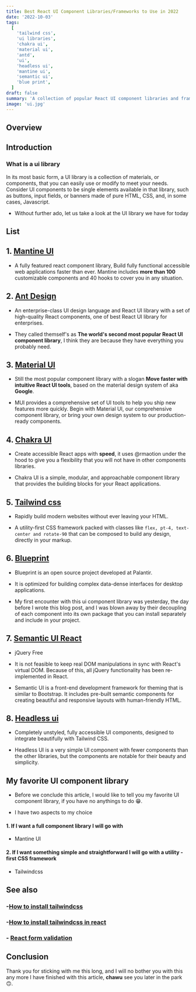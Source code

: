 ```yaml
---
title: Best React UI Component Libraries/Frameworks to Use in 2022
date: '2022-10-03'
tags:
  [
    'tailwind css',
    'ui libraries',
    'chakra ui',
    'material ui',
    'antd',
    'ui',
    'headless ui',
    'mantine ui',
    'semantic ui',
    'blue print',
  ]
draft: false
summary: 'A collection of popular React UI component libraries and frameworks that will assist you in creating an awesome interface for any web project or app.'
image: 'ui.jpg'
---
```



<ImageComponent src="/static/images/ui.jpg" width="100%" height="100%" alt="tailwindcss logo" />

## Overview

<TOCInline toc={props.toc} exclude="Overview" toHeading={2} />

## Introduction

### What is a ui library

In its most basic form, a UI library is a collection of materials, or components, that you can easily use or modify to meet your needs. Consider UI components to be single elements available in that library, such as buttons, input fields, or banners made of pure HTML, CSS, and, in some cases, Javascript.

- Without further ado, let us take a look at the UI library we have for today

## List

## 1. [Mantine UI](https://mantine.dev)

<ImageComponent
  className="my-4"
  src="/static/images/mantine.png"
  width="100%"
  height="100%"
  alt="Mantine UI"
/>

- A fully featured react component library, Build fully functional
  accessible web applications faster than ever. Mantine includes **more than 100** customizable components
  and 40 hooks to cover you in any situation.

## 2. [Ant Design](https://ant.design)

<ImageComponent
  className="my-4"
  src="/static/images/antd.png"
  width="100%"
  height="100%"
  alt="ant design"
/>

- An enterprise-class UI design language and React UI library with a set of high-quality React components, one of best React
  UI library for enterprises.

- They called themself's as **The world's second most popular React UI component library**, I think they are because they have everything you probably need.

## 3. [Material UI](https://mui.com)

<ImageComponent
  className="my-4"
  src="/static/images/material.png"
  width="100%"
  height="100%"
  alt="material ui"
/>

- Still the most popular component library with a slogan **Move faster with intuitive React UI tools**, based on the material design system of aka **Google**.

- MUI provides a comprehensive set of UI tools to help you ship new features more quickly. Begin with Material UI, our comprehensive component library, or bring your own design system to our production-ready components.

## 4. [Chakra UI](https://chakra-ui.com)

<ImageComponent
  className="my-4"
  src="/static/images/chakra.png"
  width="100%"
  height="100%"
  alt="chakra ui"
/>

- Create accessible React apps with **speed**, it uses @rmaotion under the hood to give you a flexibility that you will not have in other components libraries.

- Chakra UI is a simple, modular, and approachable component library that provides the building blocks for your React applications.

## 5. [Tailwind css](https://tailwindcss.com)

<ImageComponent
  className="my-4"
  src="/static/images/tailwind.png"
  width="100%"
  height="100%"
  alt="tailwind ui"
/>

- Rapidly build modern websites without ever leaving your HTML.

- A utility-first CSS framework packed with classes like `flex, pt-4, text-center and rotate-90` that can be composed to build any design, directly in your markup.

## 6. [Blueprint](https://blueprintjs.com)

<ImageComponent
  className="my-4"
  src="/static/images/blueprint.png"
  width="100%"
  height="100%"
  alt="blueprint design system"
/>

- Blueprint is an open source project
  developed at Palantir.

- It is optimized for building complex data-dense interfaces for desktop applications.

- My first encounter with this ui component library was yesterday, the day before I wrote this blog post, and I was blown away by their decoupling of each component into its own package that you can install separately and include in your project.

## 7. [Semantic UI React](https://react.semantic-ui.com)

<ImageComponent
  className="my-4"
  src="/static/images/semantic.png"
  width="100%"
  height="100%"
  alt="semantic design system"
/>

- jQuery Free
- It is not feasible to keep real DOM manipulations in sync with React's virtual DOM. Because of this, all jQuery functionality has been re-implemented in React.

- Semantic UI is a front-end development framework for theming that is similar to Bootstrap. It includes pre-built semantic components for creating beautiful and responsive layouts with human-friendly HTML.

## 8. [Headless ui](https://headlessui.com)

<ImageComponent
  className="my-4"
  src="/static/images/headless.png"
  width="100%"
  height="100%"
  alt="headless design system"
/>

- Completely unstyled, fully accessible UI components, designed to integrate beautifully with Tailwind CSS.

- Headless UI is a very simple UI component with fewer components than the other libraries, but the components are notable for their beauty and simplicity.

<GoogleHorizontalAdUnit path="ui-2" />

## My favorite UI component library

- Before we conclude this article, I would like to tell you my favorite UI component library, if you have no anythings to do 😁.

- I have two aspects to my choice

#### 1. If I want a full component library I will go with

- Mantine UI

#### 2. If I want something simple and straightforward I will go with a utility -first CSS framework

- Tailwindcss

## See also

### -[How to install tailwindcss](install-tailwind-css)

### -[How to install tailwindcss in react](how-to-install-tailwindcss-in-react)

### - [React form validation](react-form-validation)

## Conclusion

Thank you for sticking with me this long, and I will no bother you with this any more I have finished with this article, **chawu** see you later in the park 🙃.

<GoogleHorizontalAdUnit path="ui-3" />

<GoogleHorizontalAdUnit path="ui-4" />
